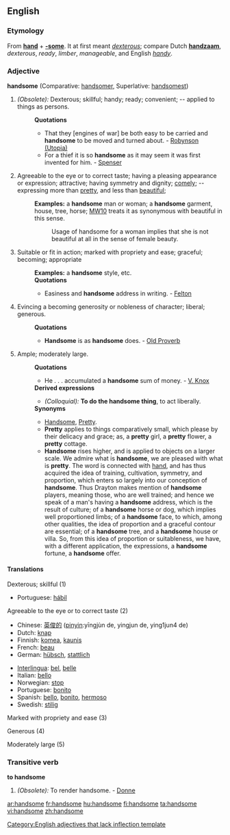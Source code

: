 ==English==
===Etymology===
From '''[[hand]]''' + '''[[-some]]'''. It at first meant ''[[dexterous]]''; compare Dutch '''[[handzaam]]''', ''dexterous'', ''ready'', ''limber'', ''manageable'', and English ''[[handy]]''.

===Adjective===
'''handsome''' (Comparative: [[handsomer]], Superlative: [[handsomest]])
#''(Obsolete):'' Dexterous; skillful; handy; ready; convenient; -- applied to things as persons. 
#:'''Quotations'''
#:*That they [engines of war] be both easy to be carried and '''handsome''' to be moved and turned about. - [[Robynson (Utopia)]]
#:*For a thief it is so '''handsome''' as it may seem it was first invented for him. - [[Spenser]]
#Agreeable to the eye or to correct taste; having a pleasing appearance or expression; attractive; having symmetry and dignity; [[comely]]; -- expressing more than [[pretty]], and less than [[beautiful]]; 
#:'''Examples:''' a '''handsome''' man or woman; a '''handsome''' garment, house, tree, horse; [[MW10]] treats it as synonymous with beautiful in this sense.
#::Usage of handsome for a woman implies that she is not beautiful at all in the sense of female beauty. 
#Suitable or fit in action; marked with propriety and ease; graceful; becoming; appropriate
#:'''Examples:'''  a '''handsome''' style, etc.
#:'''Quotations'''
#:*Easiness and '''handsome''' address in writing. - [[Felton]]
#Evincing a becoming generosity or nobleness of character; liberal; generous.
#:'''Quotations'''
#:*'''Handsome''' is as '''handsome''' does. - [[Old Proverb]]
#Ample; moderately large.
#:'''Quotations'''
#:*He . . . accumulated a '''handsome''' sum of money. - [[V. Knox]]
#:'''Derived expressions'''
#:*''(Colloquial):'' '''To do the handsome thing''', to act liberally. 
#:'''Synonyms'''
#:*[[Handsome]], [[Pretty]].
#:*'''Pretty''' applies to things comparatively small, which please by their delicacy and grace; as, a '''pretty''' girl, a '''pretty''' flower, a '''pretty''' cottage.
#:*'''Handsome''' rises higher, and is applied to objects on a larger scale. We admire what is '''handsome''', we are pleased with what is '''pretty'''. The word is connected with [[hand]], and has thus acquired the idea of training, cultivation, symmetry, and proportion, which enters so largely into our conception of '''handsome'''. Thus Drayton makes mention of '''handsome''' players, meaning those, who are well trained; and hence we speak of a man's having a '''handsome''' address, which is the result of culture; of a '''handsome''' horse or dog, which implies well proportioned limbs; of a '''handsome''' face, to which, among other qualities, the idea of proportion and a graceful contour are essential; of a '''handsome''' tree, and a '''handsome''' house or villa. So, from this idea of proportion or suitableness, we have, with a different application, the expressions, a '''handsome''' fortune, a '''handsome''' offer.

====Translations====
;Dexterous; skillful (1)
{{top}}
*Portuguese: [[hábil]]
{{mid}}
{{bottom}}

;Agreeable to the eye or to correct taste (2)
{{top}}
*Chinese: [[英俊的]] ([[pinyin]]:yīngjùn de, yingjun de, ying1jun4 de)
*Dutch: [[knap]]
*Finnish: [[komea]], [[kaunis]]
*French: [[beau]]
*German: [[hübsch]], [[stattlich]]
{{mid}}
*[[Interlingua]]: [[bel]], [[belle]]
*Italian: [[bello]]
*Norwegian: [[stop]]
*Portuguese: [[bonito]]
*Spanish: [[bello]], [[bonito]], [[hermoso]]
*Swedish: [[stilig]]
{{bottom}}

;Marked with propriety and ease (3)
{{top}}
{{mid}}
{{bottom}}

;Generous (4)
{{top}}
{{mid}}
{{bottom}}

;Moderately large (5)
{{top}}
{{mid}}
{{bottom}}

===Transitive verb===
'''to handsome'''
#''(Obsolete):''  To render handsome. - [[Donne]]

[[Category:English adjectives that lack inflection template]]

[[ar:handsome]]
[[fr:handsome]]
[[hu:handsome]]
[[fi:handsome]]
[[ta:handsome]]
[[vi:handsome]]
[[zh:handsome]]